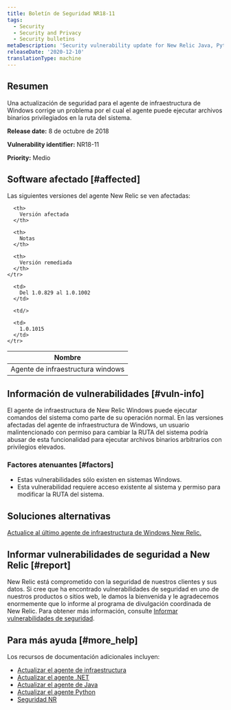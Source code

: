 ```yaml
---
title: Boletín de Seguridad NR18-11
tags:
  - Security
  - Security and Privacy
  - Security bulletins
metaDescription: 'Security vulnerability update for New Relic Java, Python, and .NET agents.'
releaseDate: '2020-12-10'
translationType: machine
---
```


## Resumen

Una actualización de seguridad para el agente de infraestructura de Windows corrige un problema por el cual el agente puede ejecutar archivos binarios privilegiados en la ruta del sistema.

<DoNotTranslate>**Release date:**</DoNotTranslate> 8 de octubre de 2018

<DoNotTranslate>**Vulnerability identifier:**</DoNotTranslate> NR18-11

<DoNotTranslate>**Priority:**</DoNotTranslate> Medio

## Software afectado [#affected]

Las siguientes versiones del agente New Relic se ven afectadas:

<table>
  <thead>
    <tr>
      <th>
        Nombre
      </th>

      <th>
        Versión afectada
      </th>

      <th>
        Notas
      </th>

      <th>
        Versión remediada
      </th>
    </tr>
  </thead>

  <tbody>
    <tr>
      <td>
        Agente de infraestructura windows
      </td>

      <td>
        Del 1.0.829 al 1.0.1002
      </td>

      <td/>

      <td>
        1.0.1015
      </td>
    </tr>
  </tbody>
</table>

## Información de vulnerabilidades [#vuln-info]

El agente de infraestructura de New Relic Windows puede ejecutar comandos del sistema como parte de su operación normal. En las versiones afectadas del agente de infraestructura de Windows, un usuario malintencionado con permiso para cambiar la RUTA del sistema podría abusar de esta funcionalidad para ejecutar archivos binarios arbitrarios con privilegios elevados.

### Factores atenuantes [#factors]

* Estas vulnerabilidades sólo existen en sistemas Windows.
* Esta vulnerabilidad requiere acceso existente al sistema y permiso para modificar la RUTA del sistema.

## Soluciones alternativas

[Actualice al último agente de infraestructura de Windows New Relic.](/docs/infrastructure/new-relic-infrastructure/installation/update-infrastructure-agent)

## Informar vulnerabilidades de seguridad a New Relic [#report]

New Relic está comprometido con la seguridad de nuestros clientes y sus datos. Si cree que ha encontrado vulnerabilidades de seguridad en uno de nuestros productos o sitios web, le damos la bienvenida y le agradecemos enormemente que lo informe al programa de divulgación coordinada de New Relic. Para obtener más información, consulte [Informar vulnerabilidades de seguridad](/docs/security/new-relic-security/data-privacy/reporting-security-vulnerabilities).

## Para más ayuda [#more_help]

Los recursos de documentación adicionales incluyen:

* [Actualizar el agente de infraestructura](/docs/infrastructure/new-relic-infrastructure/installation/update-infrastructure-agent)
* [Actualizar el agente .NET](/docs/agents/net-agent/installation/update-net-agent)
* [Actualizar el agente de Java](/docs/agents/java-agent/installation/upgrade-java-agent)
* [Actualizar el agente Python](/docs/agents/python-agent/installation-configuration/upgrade-python-agent)
* [Seguridad NR](https://newrelic.com/security)